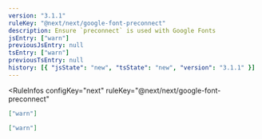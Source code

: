 ```yaml
---
version: "3.1.1"
ruleKey: "@next/next/google-font-preconnect"
description: Ensure `preconnect` is used with Google Fonts
jsEntry: ["warn"]
previousJsEntry: null
tsEntry: ["warn"]
previousTsEntry: null
history: [{ "jsState": "new", "tsState": "new", "version": "3.1.1" }]
---
```


<RuleInfos 
  configKey="next" 
  ruleKey="@next/next/google-font-preconnect" 
>

```json
["warn"]
```

```json
["warn"]
```

</RuleInfos>
